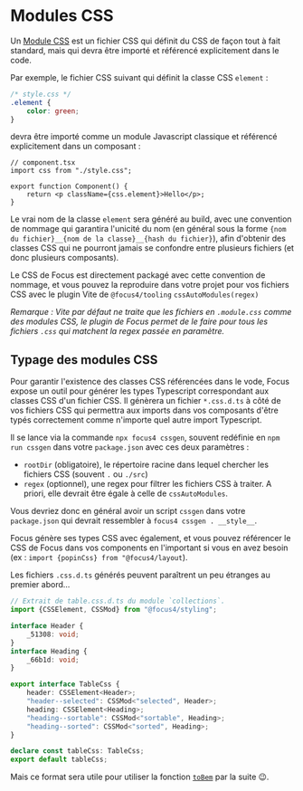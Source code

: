 
<Meta title="CSS/Modules CSS" />

# Modules CSS

Un [Module CSS](https://github.com/css-modules/css-modules) est un fichier CSS qui définit du CSS de façon tout à fait standard, mais qui devra être importé et référencé explicitement dans le code.

Par exemple, le fichier CSS suivant qui définit la classe CSS `element` :

```css
/* style.css */
.element {
    color: green;
}
```

devra être importé comme un module Javascript classique et référencé explicitement dans un composant :

```tsx
// component.tsx
import css from "./style.css";

export function Component() {
    return <p className={css.element}>Hello</p>;
}
```

Le vrai nom de la classe `element` sera généré au build, avec une convention de nommage qui garantira l'unicité du nom (en général sous la forme `{nom du fichier}__{nom de la classe}__{hash du fichier}`), afin d'obtenir des classes CSS qui ne pourront jamais se confondre entre plusieurs fichiers (et donc plusieurs composants).

Le CSS de Focus est directement packagé avec cette convention de nommage, et vous pouvez la reproduire dans votre projet pour vos fichiers CSS avec le plugin Vite de `@focus4/tooling` `cssAutoModules(regex)`

_Remarque : Vite par défaut ne traite que les fichiers en `.module.css` comme des modules CSS, le plugin de Focus permet de le faire pour tous les fichiers `.css` qui matchent la regex passée en paramètre._

## Typage des modules CSS

Pour garantir l'existence des classes CSS référencées dans le vode, Focus expose un outil pour générer les types Typescript correspondant aux classes CSS d'un fichier CSS. Il génèrera un fichier `*.css.d.ts` à côté de vos fichiers CSS qui permettra aux imports dans vos composants d'être typés correctement comme n'importe quel autre import Typescript.

Il se lance via la commande `npx focus4 cssgen`, souvent redéfinie en `npm run cssgen` dans votre `package.json` avec ces deux paramètres :

- `rootDir` (obligatoire), le répertoire racine dans lequel chercher les fichiers CSS (souvent `.` ou `./src`)
- `regex` (optionnel), une regex pour filtrer les fichiers CSS à traiter. A priori, elle devrait être égale à celle de `cssAutoModules`.

Vous devriez donc en général avoir un script `cssgen` dans votre `package.json` qui devrait ressembler à `focus4 cssgen . __style__`.

Focus génère ses types CSS avec également, et vous pouvez référencer le CSS de Focus dans vos components en l'important si vous en avez besoin (ex : `import {popinCss} from "@focus4/layout`).

Les fichiers `.css.d.ts` générés peuvent paraîtrent un peu étranges au premier abord...

```ts
// Extrait de table.css.d.ts du module `collections`.
import {CSSElement, CSSMod} from "@focus4/styling";

interface Header {
    _51308: void;
}
interface Heading {
    _66b1d: void;
}

export interface TableCss {
    header: CSSElement<Header>;
    "header--selected": CSSMod<"selected", Header>;
    heading: CSSElement<Heading>;
    "heading--sortable": CSSMod<"sortable", Heading>;
    "heading--sorted": CSSMod<"sorted", Heading>;
}

declare const tableCss: TableCss;
export default tableCss;
```

Mais ce format sera utile pour utiliser la fonction [`toBem`](/docs/css-tobem--docs#tobem-et-frombem) par la suite 😉.
